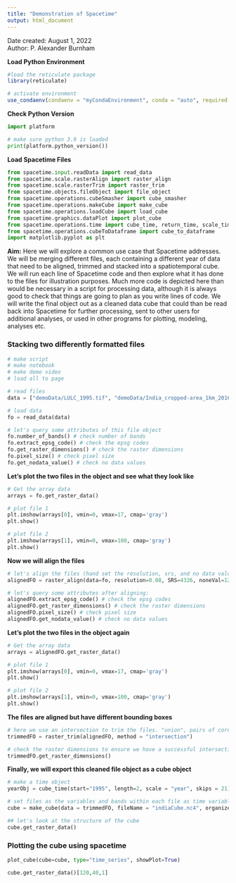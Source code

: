 ```yaml
---
title: "Demonstration of Spacetime"
output: html_document
---
```


Date created:  August 1, 2022            
Author: P. Alexander Burnham


**Load Python Environment**
```r

#load the reticulate package  
library(reticulate)

# activate environment
use_condaenv(condaenv = "myCondaEnvironment", conda = "auto", required = FALSE)

```

**Check Python Version**
```python
import platform

# make sure python 3.9 is loaded
print(platform.python_version())
```

**Load Spacetime Files**
```python
from spacetime.input.readData import read_data
from spacetime.scale.rasterAlign import raster_align
from spacetime.scale.rasterTrim import raster_trim
from spacetime.objects.fileObject import file_object
from spacetime.operations.cubeSmasher import cube_smasher
from spacetime.operations.makeCube import make_cube
from spacetime.operations.loadCube import load_cube
from spacetime.graphics.dataPlot import plot_cube
from spacetime.operations.time import cube_time, return_time, scale_time, select_time
from spacetime.operations.cubeToDataframe import cube_to_dataframe
import matplotlib.pyplot as plt
```

**Aim:** Here we will explore a common use case that Spacetime addresses. We will be merging different files, each containing a different year of data that need to be aligned, trimmed and stacked into a spatiotemporal cube. We will run each line of Spacetime code and then explore what it has done to the files for illustration purposes. Much more code is depicted here than would be necessary in a script for processing data, although it is always good to check that things are going to plan as you write lines of code. We will write the final object out as a cleaned data cube that could than be read back into Spacetime for further processing, sent to other users for additional analyses, or used in other programs for plotting, modeling, analyses etc.



### Stacking two differently formatted files
```python

# make script
# make notebook
# make demo video
# load all to page

# read files
data = ["demoData/LULC_1995.tif", "demoData/India_cropped-area_1km_2016.tif"]

# load data
fo = read_data(data) 

# let's query some attributes of this file object
fo.number_of_bands() # check number of bands
fo.extract_epsg_code() # check the epsg codes
fo.get_raster_dimensions() # check the raster dimensions
fo.pixel_size() # check pixel size
fo.get_nodata_value() # check no data values
```

**Let's plot the two files in the object and see what they look like**
```python
# Get the array data
arrays = fo.get_raster_data()

# plot file 1
plt.imshow(arrays[0], vmin=0, vmax=17, cmap='gray')
plt.show()

# plot file 2
plt.imshow(arrays[1], vmin=0, vmax=100, cmap='gray')
plt.show()
```

**Now we will align the files**
```python

# let's align the files (hand set the resolution, srs, and no data values)
alignedFO = raster_align(data=fo, resolution=0.08, SRS=4326, noneVal=127)

# let's query some attributes after aligning:
alignedFO.extract_epsg_code() # check the epsg codes
alignedFO.get_raster_dimensions() # check the raster dimensions
alignedFO.pixel_size() # check pixel size
alignedFO.get_nodata_value() # check no data values
```

**Let's plot the two files in the object again**
```python
# Get the array data
arrays = alignedFO.get_raster_data()

# plot file 1
plt.imshow(arrays[0], vmin=0, vmax=17, cmap='gray')
plt.show()

# plot file 2
plt.imshow(arrays[1], vmin=0, vmax=100, cmap='gray')
plt.show()

```



**The files are aligned but have different bounding boxes**
```python
# here we use an intersection to trim the files. "union", pairs of corners and shape files are also options
trimmedFO = raster_trim(alignedFO, method = "intersection")

# check the raster dimensions to ensure we have a successful intersection
trimmedFO.get_raster_dimensions() 

```

**Finally, we will export this cleaned file object as a cube object**
```python
# make a time object
yearObj = cube_time(start="1995", length=2, scale = "year", skips = 21)

# set files as the variables and bands within each file as time variables
cube = make_cube(data = trimmedFO, fileName = "indiaCube.nc4", organizeFiles = "filestotime", organizeBands="bandstotime", timeObj = yearObj)

## let's look at the structure of the cube
cube.get_raster_data()
```


### Plotting the cube using spacetime

```python
plot_cube(cube=cube, type="time_series", showPlot=True)

cube.get_raster_data()[120,40,1]

```


